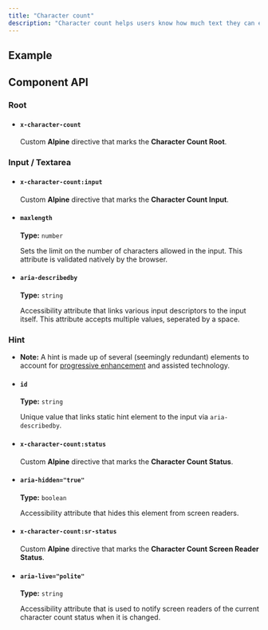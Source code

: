 ```yaml
---
title: "Character count"
description: "Character count helps users know how much text they can enter when there is a limit on the number of characters."
---
```


## Example

<ComponentPreview title="Character Count" component="character-count" variant="character-count" />

## Component API

### Root

<ContentList>

  - #### `x-character-count`
    
    Custom **Alpine** directive that marks the **Character Count Root**.
</ContentList>

### Input / Textarea

<ContentList>

  - #### `x-character-count:input`
    
    Custom **Alpine** directive that marks the **Character Count Input**.

  - #### `maxlength`

    **Type:** `number`
    
    Sets the limit on the number of characters allowed in the input. This attribute is validated natively by the browser.

  - #### `aria-describedby`

    **Type:** `string`

    Accessibility attribute that links various input descriptors to the input itself. This attribute accepts multiple values, seperated by a space. 
    
</ContentList>

### Hint

<ContentList>

  - **Note:** A hint is made up of several (seemingly redundant) elements to account for [progressive enhancement](https://developer.mozilla.org/en-US/docs/Glossary/Progressive_Enhancement) and assisted technology.
      
  - #### `id`

    **Type:** `string`

    Unique value that links static hint element to the input via `aria-describedby`.

  - #### `x-character-count:status`
  
    Custom **Alpine** directive that marks the **Character Count Status**.

  - #### `aria-hidden="true"`

    **Type:** `boolean`
  
    Accessibility attribute that hides this element from screen readers.

  - #### `x-character-count:sr-status`

    Custom **Alpine** directive that marks the **Character Count Screen Reader Status**.

  - #### `aria-live="polite"`

    **Type:** `string`

    Accessibility attribute that is used to notify screen readers of the current character count status when it is changed.
    
</ContentList>
